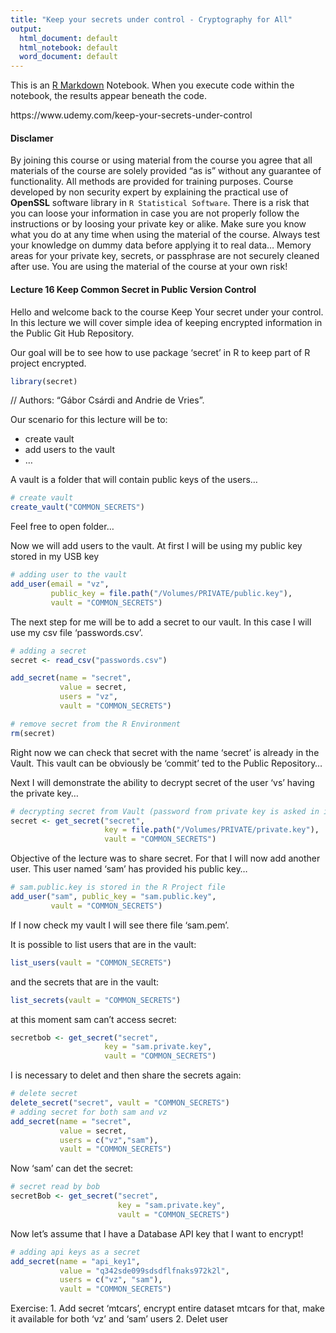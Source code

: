 ```yaml
---
title: "Keep your secrets under control - Cryptography for All"
output:
  html_document: default
  html_notebook: default
  word_document: default
---
```


This is an [R Markdown](http://rmarkdown.rstudio.com) Notebook. When you execute code within the notebook, the results appear beneath the code. 

https://www.udemy.com/keep-your-secrets-under-control

#### Disclamer

By joining this course or using material from the course you agree that all materials of the course are solely provided "as is" without any guarantee of functionality. All methods are provided for training purposes. Course developed by non security expert by explaining the practical use of **OpenSSL** software library in `R Statistical Software`. There is a risk that you can loose your information in case you are not properly follow the instructions or by loosing your private key or alike. Make sure you know what you do at any time when using the material of the course. Always test your knowledge on dummy data before applying it to real data... Memory areas for your private key, secrets, or passphrase are not securely cleaned after use. You are using the material of the course at your own risk!

#### Lecture 16 Keep Common Secret in Public Version Control

Hello and welcome back to the course Keep Your secret under your control. In this lecture we will cover simple idea of keeping encrypted information in the Public Git Hub Repository. 

Our goal will be to see how to use package 'secret' in R to keep part of R project encrypted.

```r
library(secret)
```

// Authors: "Gábor Csárdi and Andrie de Vries".

Our scenario for this lecture will be to:

* create vault
* add users to the vault
* ...

A vault is a folder that will contain public keys of the users...

```r
# create vault
create_vault("COMMON_SECRETS")
```

Feel free to open folder...

Now we will add users to the vault. At first I will be using my public key stored in my USB key

```r
# adding user to the vault
add_user(email = "vz",
         public_key = file.path("/Volumes/PRIVATE/public.key"),
         vault = "COMMON_SECRETS")
```

The next step for me will be to add a secret to our vault. In this case I will use my csv file 'passwords.csv'. 

```r
# adding a secret
secret <- read_csv("passwords.csv")

add_secret(name = "secret", 
           value = secret,
           users = "vz",
           vault = "COMMON_SECRETS")

# remove secret from the R Environment
rm(secret)
```

Right now we can check that secret with the name 'secret' is already in the Vault. This vault can be obviously be 'commit' ted to the Public Repository...

Next I will demonstrate the ability to decrypt secret of the user 'vs' having the private key... 
```r
# decrypting secret from Vault (password from private key is asked in interactive mode)
secret <- get_secret("secret",
                     key = file.path("/Volumes/PRIVATE/private.key"),
                     vault = "COMMON_SECRETS")
```

Objective of the lecture was to share secret. For that I will now add another user. This user named 'sam' has provided his public key...

```r
# sam.public.key is stored in the R Project file
add_user("sam", public_key = "sam.public.key",
         vault = "COMMON_SECRETS")
```

If I now check my vault I will see there file 'sam.pem'.

It is possible to list users that are in the vault:

```r
list_users(vault = "COMMON_SECRETS")
```

and the secrets that are in the vault:
```r
list_secrets(vault = "COMMON_SECRETS")
```

at this moment sam can't access secret:

```r
secretbob <- get_secret("secret",
                     key = "sam.private.key",
                     vault = "COMMON_SECRETS")
```

I is necessary to delet and then share the secrets again:

```r
# delete secret
delete_secret("secret", vault = "COMMON_SECRETS")
# adding secret for both sam and vz
add_secret(name = "secret", 
           value = secret,
           users = c("vz","sam"),
           vault = "COMMON_SECRETS")
```

Now 'sam' can det the secret:

```r
# secret read by bob
secretBob <- get_secret("secret",
                        key = "sam.private.key",
                        vault = "COMMON_SECRETS")
```

Now let's assume that I have a Database API key that I want to encrypt!

```r
# adding api keys as a secret
add_secret(name = "api_key1",
           value = "q342sde099sdsdflfnaks972k2l",
           users = c("vz", "sam"),
           vault = "COMMON_SECRETS")
```



Exercise:
1. Add secret 'mtcars', encrypt entire dataset mtcars for that, make it available for both 'vz' and 'sam' users
2. Delet user